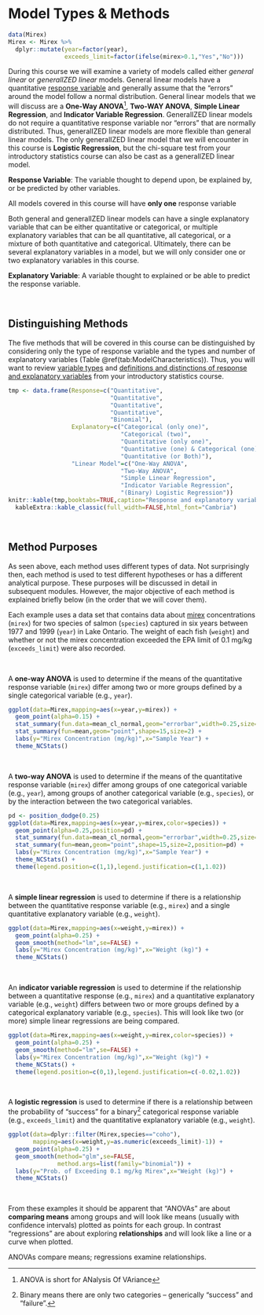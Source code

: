 # Model Types & Methods {#ModelTypes}

```r
data(Mirex)
Mirex <- Mirex %>%
  dplyr::mutate(year=factor(year),
                exceeds_limit=factor(ifelse(mirex>0.1,"Yes","No")))
```

During this course we will examine a variety of models called either *general linear* or *generalIZED linear* models. General linear models have a quantitative [response variable](https://deepai.org/machine-learning-glossary-and-terms/response-variable) and generally assume that the "errors" around the model follow a normal distribution. General linear models that we will discuss are a **One-Way ANOVA**^[ANOVA is short for ANalysis Of VAriance], **Two-WAY ANOVA**, **Simple Linear Regression**, and **Indicator Variable Regression**. GeneralIZED linear models do not require a quantitative response variable nor "errors" that are normally distributed. Thus, generalIZED linear models are more flexible than general linear models. The only generalIZED linear model that we will encounter in this course is **Logistic Regression**, but the chi-square test from your introductory statistics course can also be cast as a generalIZED linear model.

::: {.defn data-latex=""}
**Response Variable**: The variable thought to depend upon, be explained by, or be predicted by other variables.
:::

::: {.tip data-latex=""}
All models covered in this course will have **only one** response variable
:::

Both general and generalIZED linear models can have a single explanatory variable that can be either quantitative or categorical, or multiple explanatory variables that can be all quantitative, all categorical, or a mixture of both quantitative and categorical. Ultimately, there can be several explanatory variables in a model, but we will only consider one or two explanatory variables in this course.

::: {.defn data-latex=""}
**Explanatory Variable**: A variable thought to explained or be able to predict the response variable.
:::

&nbsp;

## Distinguishing Methods
The five methods that will be covered in this course can be distinguished by considering only the type of response variable and the types and number of explanatory variables (Table \@ref(tab:ModelCharacteristics)). Thus, you will want to review [variable types](http://derekogle.com/NCMTH107/modules/FoundationalDefns.html) and [definitions and distinctions of response and explanatory variables](http://derekogle.com/NCMTH107/modules/DataProduction.html) from your introductory statistics course.

```r
tmp <- data.frame(Response=c("Quantitative",
                             "Quantitative",
                             "Quantitative",
                             "Quantitative",
                             "Binomial"),
                  Explanatory=c("Categorical (only one)",
                                "Categorical (two)",
                                "Quantitative (only one)",
                                "Quantitative (one) & Categorical (one)",
                                "Quantitative (or Both)"),
                  "Linear Model"=c("One-Way ANOVA",
                                "Two-Way ANOVA",
                                "Simple Linear Regression",
                                "Indicator Variable Regression",
                                "(Binary) Logistic Regression"))
knitr::kable(tmp,booktabs=TRUE,caption="Response and explanatory variables types for the linear models considered in this course.") %>%
  kableExtra::kable_classic(full_width=FALSE,html_font="Cambria")
```

&nbsp;

## Method Purposes
As seen above, each method uses different types of data. Not surprisingly then, each method is used to test different hypotheses or has a different analytical purpose. These purposes will be discussed in detail in subsequent modules. However, the major objective of each method is explained briefly below (in the order that we will cover them).

Each example uses a data set that contains data about [mirex](https://en.wikipedia.org/wiki/Mirex) concentrations (`mirex`) for two species of salmon (`species`) captured in six years between 1977 and 1999 (`year`) in Lake Ontario. The weight of each fish (`weight`) and whether or not the mirex concentration exceeded the EPA limit of 0.1 mg/kg (`exceeds_limit`) were also recorded.

&nbsp;

A **one-way ANOVA** is used to determine if the means of the quantitative response variable (`mirex`) differ among two or more groups defined by a single categorical variable (e.g., `year`).

```r
ggplot(data=Mirex,mapping=aes(x=year,y=mirex)) +
  geom_point(alpha=0.15) +
  stat_summary(fun.data=mean_cl_normal,geom="errorbar",width=0.25,size=1) +
  stat_summary(fun=mean,geom="point",shape=15,size=2) +
  labs(y="Mirex Concentration (mg/kg)",x="Sample Year") +
  theme_NCStats()
```

&nbsp;

A **two-way ANOVA** is used to determine if the means of the quantitative response variable (`mirex`) differ among groups of one categorical variable (e.g., `year`), among groups of another categorical variable (e.g., `species`), or by the interaction between the two categorical variables.


```r
pd <- position_dodge(0.25)
ggplot(data=Mirex,mapping=aes(x=year,y=mirex,color=species)) +
  geom_point(alpha=0.25,position=pd) +
  stat_summary(fun.data=mean_cl_normal,geom="errorbar",width=0.25,size=1,position=pd) +
  stat_summary(fun=mean,geom="point",shape=15,size=2,position=pd) +
  labs(y="Mirex Concentration (mg/kg)",x="Sample Year") +
  theme_NCStats() +
  theme(legend.position=c(1,1),legend.justification=c(1,1.02))
```

&nbsp;

A **simple linear regression** is used to determine if there is a relationship between the quantitative response variable (e.g., `mirex`) and a single quantitative explanatory variable (e.g., `weight`).

```r
ggplot(data=Mirex,mapping=aes(x=weight,y=mirex)) +
  geom_point(alpha=0.25) +
  geom_smooth(method="lm",se=FALSE) +
  labs(y="Mirex Concentration (mg/kg)",x="Weight (kg)") +
  theme_NCStats()
```

&nbsp;

An **indicator variable regression** is used to determine if the relationship between a quantitative response (e.g., `mirex`) and a quantitative explanatory variable (e.g., `weight`) differs between two or more groups defined by a categorical explanatory variable (e.g., `species`). This will look like two (or more) simple linear regressions are being compared.

```r
ggplot(data=Mirex,mapping=aes(x=weight,y=mirex,color=species)) +
  geom_point(alpha=0.25) +
  geom_smooth(method="lm",se=FALSE) +
  labs(y="Mirex Concentration (mg/kg)",x="Weight (kg)") +
  theme_NCStats() +
  theme(legend.position=c(0,1),legend.justification=c(-0.02,1.02))
```

&nbsp;

A **logistic regression** is used to determine if there is a relationship between the probability of "success" for a binary^[Binary means there are only two categories -- generically "success" and "failure".] categorical response variable (e.g., `exceeds_limit`) and the quantitative explanatory variable (e.g., `weight`).

```r
ggplot(data=dplyr::filter(Mirex,species=="coho"),
       mapping=aes(x=weight,y=as.numeric(exceeds_limit)-1)) +
  geom_point(alpha=0.25) +
  geom_smooth(method="glm",se=FALSE,
              method.args=list(family="binomial")) +
  labs(y="Prob. of Exceeding 0.1 mg/kg Mirex",x="Weight (kg)") +
  theme_NCStats()
```

&nbsp;

From these examples it should be apparent that "ANOVAs" are about **comparing means** among groups and will look like means (usually with confidence intervals) plotted as points for each group. In contrast "regressions" are about exploring **relationships** and will look like a line or a curve when plotted.

::: {.tip data-latex=""}
ANOVAs compare means; regressions examine relationships.
:::
